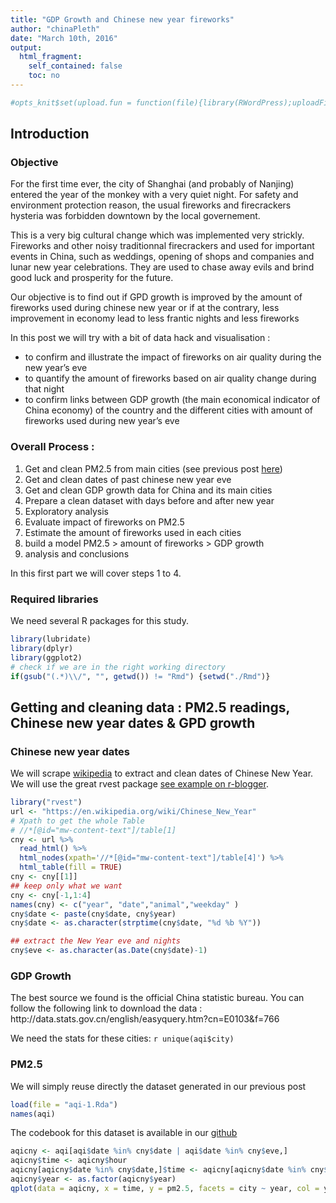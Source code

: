 ```yaml
---
title: "GDP Growth and Chinese new year fireworks"
author: "chinaPleth"
date: "March 10th, 2016"
output: 
  html_fragment:
    self_contained: false
    toc: no
---
```




```r
#opts_knit$set(upload.fun = function(file){library(RWordPress);uploadFile(file)$url;})
```



## Introduction
### Objective
For the first time ever, the city of Shanghai (and probably of Nanjing) entered the year of the monkey with a very quiet night. For safety and environment protection reason, the usual fireworks and firecrackers hysteria was forbidden downtown by the local governement.

This is a very big cultural change which was implemented very strickly. Fireworks and other noisy traditionnal firecrackers and used for important events in China, such as weddings, opening of shops and companies and lunar new year celebrations. They are used to chase away evils and brind good luck and prosperity for the future.

Our objective is to find out if GPD growth is improved by the amount of fireworks used during chinese new year or if at the contrary, less improvement in economy lead to less frantic nights and less fireworks

In this post we will try with a bit of data hack and visualisation :

- to confirm and illustrate the impact of fireworks on air quality during the new year's eve
- to quantify the amount of fireworks based on air quality change during that night
- to confirm links between GDP growth (the main economical indicator of China economy) of the country and the different cities with amount of fireworks used during new year's eve

### Overall Process :  
1. Get and clean PM2.5 from main cities (see previous post [here](http://url))
2. Get and clean dates of past chinese new year eve
3. Get and clean GDP growth data for China and its main cities
3. Prepare a clean dataset with days before and after new year
4. Exploratory analysis
5. Evaluate impact of fireworks on PM2.5
6. Estimate the amount of fireworks used in each cities
7. build a model PM2.5 > amount of fireworks > GDP growth
8. analysis and conclusions

In this first part we will cover steps 1 to 4.

### Required libraries
We need several R packages for this study.

```r
library(lubridate)
library(dplyr)
library(ggplot2)
# check if we are in the right working directory
if(gsub("(.*)\\/", "", getwd()) != "Rmd") {setwd("./Rmd")}
```


## Getting and cleaning data : PM2.5 readings, Chinese new year dates & GPD growth 

### Chinese new year dates
We will scrape [wikipedia](https://en.wikipedia.org/wiki/Chinese_New_Year) to extract and clean dates of Chinese New Year. We will use the great rvest package [see example on r-blogger](http://www.r-bloggers.com/using-rvest-to-scrape-an-html-table/).

```r
library("rvest")
url <- "https://en.wikipedia.org/wiki/Chinese_New_Year"
# Xpath to get the whole Table
# //*[@id="mw-content-text"]/table[1]
cny <- url %>%
  read_html() %>%
  html_nodes(xpath='//*[@id="mw-content-text"]/table[4]') %>%
  html_table(fill = TRUE)
cny <- cny[[1]]
## keep only what we want
cny <- cny[-1,1:4]
names(cny) <- c("year", "date","animal","weekday" )
cny$date <- paste(cny$date, cny$year)
cny$date <- as.character(strptime(cny$date, "%d %b %Y"))

## extract the New Year eve and nights
cny$eve <- as.character(as.Date(cny$date)-1)
```


### GDP Growth
The best source we found is the official China statistic bureau. You can follow the following link to download the data :
http://data.stats.gov.cn/english/easyquery.htm?cn=E0103&f=766

We need the stats for these cities: `r unique(aqi$city)`


### PM2.5
We will simply reuse directly the dataset generated in our previous post

```r
load(file = "aqi-1.Rda")
names(aqi)
```

The codebook for this dataset is available in our [github](https://github.com/longwei)

```r
aqicny <- aqi[aqi$date %in% cny$date | aqi$date %in% cny$eve,]
aqicny$time <- aqicny$hour
aqicny[aqicny$date %in% cny$date,]$time <- aqicny[aqicny$date %in% cny$date,]$time + 24
aqicny$year <- as.factor(aqicny$year)
qplot(data = aqicny, x = time, y = pm2.5, facets = city ~ year, col = year, main = "fireworks")
```



